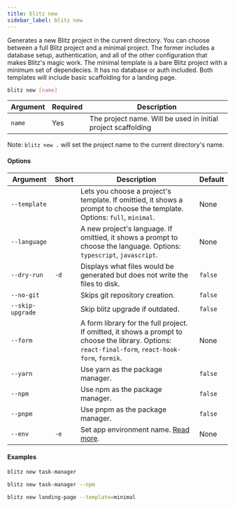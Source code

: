 ```yaml
---
title: blitz new
sidebar_label: blitz new
---
```


Generates a new Blitz project in the current directory. You can choose
between a full Blitz project and a minimal project. The former includes a
database setup, authentication, and all of the other configuration that
makes Blitz's magic work. The minimal template is a bare Blitz project
with a minimum set of dependecies. It has no database or auth included.
Both templates will include basic scaffolding for a landing page.

```bash
blitz new [name]
```

| Argument | Required | Description                                                   |
| -------- | -------- | ------------------------------------------------------------- |
| `name`   | Yes      | The project name. Will be used in initial project scaffolding |

Note: `blitz new .` will set the project name to the current directory's
name.

#### Options

| Argument         | Short | Description                                                                                                                                         | Default |
| ---------------- | ----- | --------------------------------------------------------------------------------------------------------------------------------------------------- | ------- |
| `--template`     |       | Lets you choose a project's template. If omittied, it shows a prompt to choose the template. Options: `full`, `minimal`.                            | None    |
| `--language`     |       | A new project's language. If omittied, it shows a prompt to choose the language. Options: `typescript`, `javascript`.                               | None    |
| `--dry-run`      | `-d`  | Displays what files would be generated but does not write the files to disk.                                                                        | `false` |
| `--no-git`       |       | Skips git repository creation.                                                                                                                      | `false` |
| `--skip-upgrade` |       | Skip blitz upgrade if outdated.                                                                                                                     | `false` |
| `--form`         |       | A form library for the full project. If omitted, it shows a prompt to choose the library. Options: `react-final-form`, `react-hook-form`, `formik`. | None    |
| `--yarn`         |       | Use yarn as the package manager.                                                                                                                    | `false` |
| `--npm`          |       | Use npm as the package manager.                                                                                                                     | `false` |
| `--pnpm`         |       | Use pnpm as the package manager.                                                                                                                    | `false` |
| `--env`          | `-e`  | Set app environment name. [Read more](/docs/environment-variables#custom-environments).                                                             | None    |

#### Examples

```bash
blitz new task-manager
```

```bash
blitz new task-manager --npm
```

```bash
blitz new landing-page --template=minimal
```
